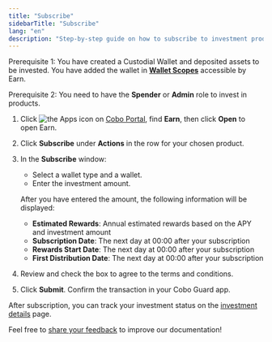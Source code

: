 ```yaml
---
title: "Subscribe"
sidebarTitle: "Subscribe"
lang: "en"
description: "Step-by-step guide on how to subscribe to investment products in the Earn app."
---
```


<Note>Prerequisite 1: You have created a Custodial Wallet and deposited assets to be invested. You have added the wallet in [**Wallet Scopes**](/en/apps/app-settings) accessible by Earn.</Note>

<Note>Prerequisite 2: You need to have the **Spender** or **Admin** role to invest in products.</Note>

1. Click <img src="/en/images/common/icon_apps.svg" className="icon" alt="the Apps icon"/> on [Cobo Portal](https://portal.cobo.com/login), find **Earn**, then click **Open** to open Earn.
2. Click **Subscribe** under **Actions** in the row for your chosen product.
3. In the **Subscribe** window:
   - Select a wallet type and a wallet.
   - Enter the investment amount.
   
   After you have entered the amount, the following information will be displayed:
      - **Estimated Rewards**: Annual estimated rewards based on the APY and investment amount
      - **Subscription Date**: The next day at 00:00 after your subscription
      - **Rewards Start Date**: The next day at 00:00 after your subscription
      - **First Distribution Date**: The next day at 00:00 after your subscription

4. Review and check the box to agree to the terms and conditions.
5. Click **Submit**. Confirm the transaction in your Cobo Guard app.

After subscription, you can track your investment status on the [investment details](/en/apps/earn/view) page.

<Tip>Feel free to [share your feedback](https://forms.zohopublic.com/cobo/form/DocumentFeedbackForm/formperma/QvLOhxJv1_JMsJ-1dleZ8Itb_7rzN-LtgvsDdxosoVI?referrername=manuals) to improve our documentation!</Tip>
